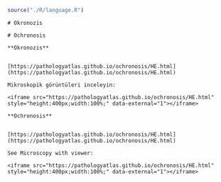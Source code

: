```r
source("./R/language.R")
```

```asis
# Okronozis
```

```asis
# Ochronosis
```

```asis

**Okronozis**


[https://pathologyatlas.github.io/ochronosis/HE.html](https://pathologyatlas.github.io/ochronosis/HE.html)

Mikroskopik görüntüleri inceleyin:

<iframe src="https://pathologyatlas.github.io/ochronosis/HE.html" style="height:400px;width:100%;" data-external="1"></iframe>

```

```asis

**Ochronosis**


[https://pathologyatlas.github.io/ochronosis/HE.html](https://pathologyatlas.github.io/ochronosis/HE.html)

See Microscopy with viewer: 

<iframe src="https://pathologyatlas.github.io/ochronosis/HE.html" style="height:400px;width:100%;" data-external="1"></iframe>

```

